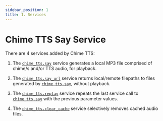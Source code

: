 ```yaml
---
sidebar_position: 1
title: 1. Services
---
```



# Chime TTS Say Service

There are 4 services added by Chime TTS:

1. The [`chime_tts.say`](./say-service) service generates a local MP3 file comprised of chime/s and/or TTS audio, for playback.

2. The [`chime_tts.say_url`](./say_url-service) service returns local/remote filepaths to files generated by [`chime_tts.say`](./say-service), without playback.

3. The [`chime_tts.replay`](./replay-service) service repeats the last service call to [`chime_tts.say`](./say-service) with the previous parameter values.

4. The [`chime_tts.clear_cache`](./clear_cache-service) service selectively removes cached audio files.

